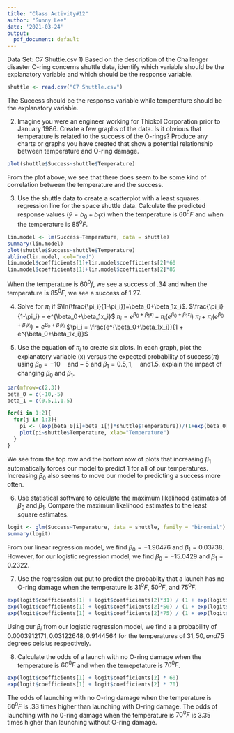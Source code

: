 ```yaml
---
title: "Class Activity#12"
author: "Sunny Lee"
date: '2021-03-24'
output:
  pdf_document: default
---
```


Data Set: C7 Shuttle.csv
1) Based on the description of the Challenger disaster O-ring concerns shuttle data, identify which variable should be the explanatory variable and which should be the response variable.
```r
shuttle <- read.csv("C7 Shuttle.csv")
```
The Success should be the response variable while temperature should be the explanatory variable. 

2) Imagine you were an engineer working for Thiokol Corporation prior to January 1986. Create a few graphs of the data. Is it obvious that temperature is related to the success of the O-rings? Produce any charts or graphs you have created that show a potential relationship between temperature and O-ring damage.
```r
plot(shuttle$Success~shuttle$Temperature)
```
From the plot above, we see that there does seem to be some kind of correlation between the temperature and the success. 

3) Use the shuttle data to create a scatterplot with a least squares regression line for the space shuttle data. Calculate the predicted response values ($\hat{y} = b_0 + b_1x$)  when the temperature is $60^0F$ and when the temperature is $85^0F$.
```r
lin.model <- lm(Success~Temperature, data = shuttle)
summary(lin.model)
plot(shuttle$Success~shuttle$Temperature)
abline(lin.model, col="red")
lin.model$coefficients[1]+lin.model$coefficients[2]*60
lin.model$coefficients[1]+lin.model$coefficients[2]*85
```
When the temperature is $60^0f$, we see a success of $.34$ and when the temperature is $85^0F$, we see a success of $1.27$. 

4) Solve for $\pi_i$ if  $\ln(\frac{\pi_i}{1-\pi_i})=\beta_0+\beta_1x_i$.
$\frac{\pi_i}{1-\pi_i} = e^{\beta_0+\beta_1x_i}$
$\pi_i = e^{\beta_0+\beta_1x_i} - \pi_i(e^{\beta_0+\beta_1x_i})$
$\pi_i + \pi_i(e^{\beta_0+\beta_1x_i}) = e^{\beta_0+\beta_1x_i}$
$\pi_i = \frac{e^{\beta_0+\beta_1x_i}}{1 + e^{\beta_0+\beta_1x_i}}$


5) Use the equation of $\pi_i$ to create six plots. In each graph, plot the explanatory variable (x) versus the expected probability of success($\pi$) using $\beta_0=-10\quad\text{and}-5$ and $\beta_1=0.5,1,\quad\text{and}1.5$. explain the impact of changing $\beta_0$ and $\beta_1$.
```r
par(mfrow=c(2,3))
beta_0 = c(-10,-5)
beta_1 = c(0.5,1,1.5)

for(i in 1:2){
  for(j in 1:3){
    pi <- (exp(beta_0[i]+beta_1[j]*shuttle$Temperature))/(1+exp(beta_0[i]+beta_1[j]*shuttle$Temperature))
    plot(pi~shuttle$Temperature, xlab="Temperature")
  }
}

```
We see from the top row and the bottom row of plots that increasing $\beta_1$ automatically forces our model to predict 1 for all of our temperatures. Increasing $\beta_0$ also seems to move our model to predicting a success more often. 

6) Use statistical software to calculate the maximum likelihood estimates of $\beta_0$ and $\beta_1$. Compare the maximum likelihood estimates to the least square estimates.
```r
logit <- glm(Success~Temperature, data = shuttle, family = "binomial")
summary(logit)
```
From our linear regression model, we find $\beta_0 = -1.90476$ and $\beta_1 = 0.03738$. However, for our logistic regression model, we find $\beta_0 = -15.0429$ and $\beta_1 = 0.2322$. 

7) Use the regression out put to predict the probabilty that a launch has no O-ring damage when the temperature is $31^0F$, $50^0F$, and $75^0F$.
```r
exp(logit$coefficients[1] + logit$coefficients[2]*31) / (1 + exp(logit$coefficients[1] + logit$coefficients[2]*31))
exp(logit$coefficients[1] + logit$coefficients[2]*50) / (1 + exp(logit$coefficients[1] + logit$coefficients[2]*50))
exp(logit$coefficients[1] + logit$coefficients[2]*75) / (1 + exp(logit$coefficients[1] + logit$coefficients[2]*75))

```
Using our $\beta_i$ from our logistic regression model, we find a a probability of $0.0003912171, 0.03122648, 0.9144564$ for the temperatures of $31, 50, and 75$ degrees celsius respectively. 

8) Calculate the odds of a launch with no O-ring damage when the temperature is $60^0F$ and when the temepetature is $70^0F$.
```r
exp(logit$coefficients[1] + logit$coefficients[2] * 60)
exp(logit$coefficients[1] + logit$coefficients[2] * 70)
```
The odds of launching with no O-ring damage when the temperature is $60^0F$ is $.33$ times higher than launching with O-ring damage. The odds of launching with no 0-ring damage when the temperature is $70^0F$ is $3.35$ times higher than launching without O-ring damage.  